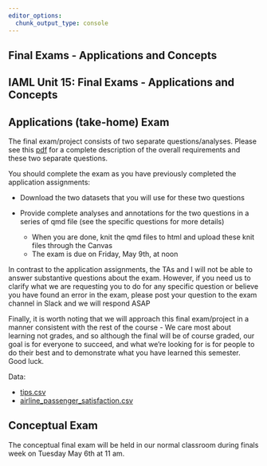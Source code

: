 ```yaml
---
editor_options: 
  chunk_output_type: console
---
```


::: {.content-visible unless-format="revealjs"}
# Final Exams - Applications and Concepts
:::
::: {.content-visible when-format="revealjs"}
# IAML Unit 15: Final Exams - Applications and Concepts 
:::


## Applications (take-home) Exam

The final exam/project consists of two separate questions/analyses.   Please see this [pdf](https://dionysus.psych.wisc.edu/iaml/final/final_exam_25.pdf) for a complete description of the overall requirements and these two separate questions.

You should complete the exam as you have previously completed the application assignments:  

- Download the two datasets that you will use for these two questions

- Provide complete analyses and annotations for the two questions in a series of qmd file (see the specific questions for more details)
  - When you are done, knit the qmd files to html and upload these knit files through the Canvas
  - The exam is due on Friday, May 9th, at noon 

In contrast to the application assignments, the TAs and I will not be able to answer substantive questions about the exam.  However, if you need us to clarify what we are requesting you to do for any specific question or believe you have found an error in the exam, please post your question to the exam channel in Slack and we will respond ASAP

Finally, it is worth noting that we will approach this final exam/project in a manner consistent with the rest of the course - We care most about learning not grades, and so although the final will be of course graded, our goal is for everyone to succeed, and what we're looking for is for people to do their best and to demonstrate what you have learned this semester.  Good luck.

Data:

* [tips.csv](https://dionysus.psych.wisc.edu/iaml/final/tips.csv)
* [airline_passenger_satisfaction.csv](https://dionysus.psych.wisc.edu/iaml/final/airline_passenger_satisfaction.csv)


## Conceptual Exam

The conceptual final exam will be held in our normal classroom during finals week on Tuesday May 6th at 11 am.